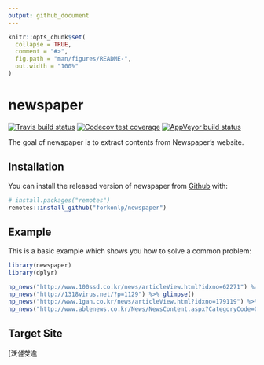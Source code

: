 ```yaml
---
output: github_document
---
```


<!-- README.md is generated from README.Rmd. Please edit that file -->

```r
knitr::opts_chunk$set(
  collapse = TRUE,
  comment = "#>",
  fig.path = "man/figures/README-",
  out.width = "100%"
)
```
# newspaper

<!-- badges: start -->
[![Travis build status](https://travis-ci.org/forkonlp/newspaper.svg?branch=master)](https://travis-ci.org/forkonlp/newspaper)
[![Codecov test coverage](https://codecov.io/gh/forkonlp/newspaper/branch/master/graph/badge.svg)](https://codecov.io/gh/forkonlp/newspaper?branch=master)
[![AppVeyor build status](https://ci.appveyor.com/api/projects/status/github/forkonlp/newspaper?branch=master&svg=true)](https://ci.appveyor.com/project/forkonlp/newspaper)
<!-- badges: end -->


The goal of newspaper is to extract contents from Newspaper's website.

## Installation

You can install the released version of newspaper from [Github](https://github.com/forkonlp/newspaper) with:

``` r
# install.packages("remotes")
remotes::install_github("forkonlp/newspaper")
```

## Example

This is a basic example which shows you how to solve a common problem:

```r
library(newspaper)
library(dplyr)

np_news("http://www.100ssd.co.kr/news/articleView.html?idxno=62271") %>% glimpse()
np_news("http://1318virus.net/?p=1129") %>% glimpse()
np_news("http://www.1gan.co.kr/news/articleView.html?idxno=179119") %>% glimpse()
np_news("http://www.ablenews.co.kr/News/NewsContent.aspx?CategoryCode=0014&NewsCode=001420190620151645090595") %>% glimpse()

```

## Target Site

[沃섎챶逾